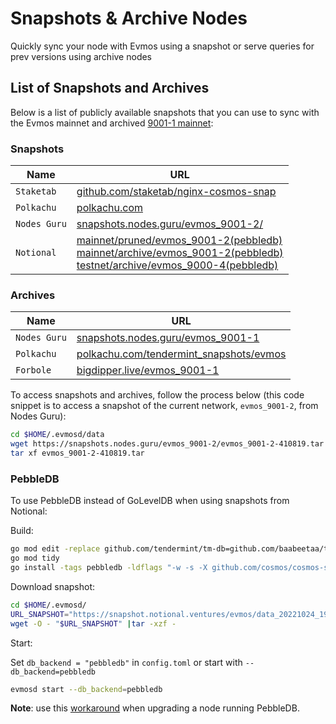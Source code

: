# Snapshots & Archive Nodes

Quickly sync your node with Evmos using a snapshot or serve queries for prev versions using archive nodes 

## List of Snapshots and Archives

Below is a list of publicly available snapshots that you can use to sync with the Evmos mainnet and
archived [9001-1 mainnet](https://github.com/evmos/mainnet/tree/main/evmos_9001-1):

<!-- markdown-link-check-disable -->

### Snapshots

| Name        | URL                                                                     |
| -------------|------------------------------------------------------------------------ |
| `Staketab`   | [github.com/staketab/nginx-cosmos-snap](https://github.com/staketab/nginx-cosmos-snap/blob/main/docs/evmos.md) |
| `Polkachu`   | [polkachu.com](https://www.polkachu.com/tendermint_snapshots/evmos)                   |
| `Nodes Guru` | [snapshots.nodes.guru/evmos_9001-2/](snapshots.nodes.guru/evmos_9001-2/)                   |
| `Notional`   | [mainnet/pruned/evmos_9001-2(pebbledb)](https://snapshot.notional.ventures/evmos/) <br /> [mainnet/archive/evmos_9001-2(pebbledb)](https://snapshot.notional.ventures/evmos-archive/) <br /> [testnet/archive/evmos_9000-4(pebbledb)](https://snapshot.notional.ventures/evmos-testnet-archive/)                   |

### Archives
<!-- markdown-link-check-disable -->

| Name           | URL                                                                             |
| ---------------|---------------------------------------------------------------------------------|
| `Nodes Guru`   | [snapshots.nodes.guru/evmos_9001-1](https://snapshots.nodes.guru/evmos_9001-1/)                                    |
| `Polkachu`     | [polkachu.com/tendermint_snapshots/evmos](https://www.polkachu.com/tendermint_snapshots/evmos)                           |
| `Forbole`      | [bigdipper.live/evmos_9001-1](https://s3.bigdipper.live.eu-central-1.linodeobjects.com/evmos_9001-1.tar.lz4) |

To access snapshots and archives, follow the process below (this code snippet is to access a snapshot of the current network, `evmos_9001-2`, from Nodes Guru):

```bash
cd $HOME/.evmosd/data
wget https://snapshots.nodes.guru/evmos_9001-2/evmos_9001-2-410819.tar
tar xf evmos_9001-2-410819.tar
```

### PebbleDB

To use PebbleDB instead of GoLevelDB when using snapshots from Notional:

Build:

```bash
go mod edit -replace github.com/tendermint/tm-db=github.com/baabeetaa/tm-db@pebble
go mod tidy
go install -tags pebbledb -ldflags "-w -s -X github.com/cosmos/cosmos-sdk/types.DBBackend=pebbledb" ./...
```

Download snapshot:

```bash
cd $HOME/.evmosd/
URL_SNAPSHOT="https://snapshot.notional.ventures/evmos/data_20221024_193254.tar.gz"
wget -O - "$URL_SNAPSHOT" |tar -xzf -
```

Start:

Set `db_backend = "pebbledb"` in `config.toml` or start with `--db_backend=pebbledb`

```bash
evmosd start --db_backend=pebbledb
```

**Note**: use this [workaround](https://github.com/notional-labs/cosmosia/blob/main/docs/pebbledb.md) when upgrading a node running PebbleDB.